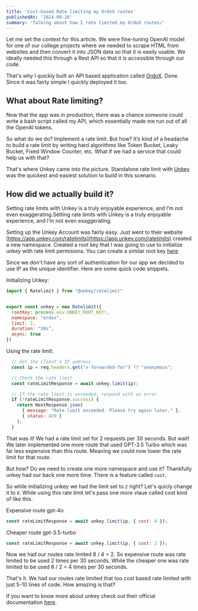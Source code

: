 ```yaml
---
title: 'Cost-based Rate limiting my OrdoX routes'
publishedAt: '2024-09-26'
summary: 'Talking about how I rate limited my OrdoX routes/'
---
```


Let me set the context for this article. We were fine-tuning OpenAI model for one of our college projects where we needed to scrape HTML from websites and then convert it into JSON data so that it is easily usable. We ideally needed this through a Rest API so that it is accessible through our code.

That's why I quickly built an API based application called [OrdoX](https://ordox.vercel.app/). Done. Since it was fairly simple I quickly deployed it too. 


## What about Rate limiting?

Now that the app was in production, there was a chance someone could write a bash script called my API, which essentially made me run out of all the OpenAI tokens.

So what do we do? Implement a rate limit. But how? It’s kind of a headache to build a rate limit by writing hard algorithms like Token Bucket, Leaky Bucket, Fixed Window Counter, etc. What if we had a service that could help us with that?

That's where Unkey came into the picture. Standalone rate limit with [Unkey](https://app.unkey.com/) was the quickest and easiest solution to build in this scenario.

## How did we actually build it?

Setting rate limits with Unkey is a truly enjoyable experience, and I’m not even exaggerating.Setting rate limits with Unkey is a truly enjoyable experience, and I’m not even exaggerating.

Setting up the Unkey Account was fairly easy. Just went to their website [https://app.unkey.com/ratelimits](https://app.unkey.com/ratelimits) created a new namespace. Created a root key that I was going to use to initialize unkey with rate limit permisions. You can create a similar root key [here](https://app.unkey.com/settings/root-keys/new?permissions=ratelimit.*.create_namespace,ratelimit.*.create_namespace,ratelimit.*.read_namespace,ratelimit.*.limit,ratelimit.*.update_namespace,ratelimit.*.delete_namespace) 

Since we don't have any sort of authentication for our app we decided to use IP as the unique identifier. Here are some quick code snippets.

Initializing Unkey:

```javascript
import { Ratelimit } from "@unkey/ratelimit"


export const unkey = new Ratelimit({
  rootKey: process.env.UNKEY_ROOT_KEY!,
  namespace: "ordox",
  limit: 2,
  duration: "30s",
  async: true
})
```

Using the rate limit:

```javascript
  // Get the client's IP address
  const ip = req.headers.get("x-forwarded-for") ?? "anonymous";

  // Check the rate limit
  const rateLimitResponse = await unkey.limit(ip);

  // If the rate limit is exceeded, respond with an error
  if (!rateLimitResponse.success) {
    return NextResponse.json(
      { message: "Rate limit exceeded. Please try again later." },
      { status: 429 }
    );
  }
```
That was it! We had a rate limit set for 2 requests per 30 seconds. But wait! We later implemented one more route that used GPT-3.5 Turbo which was far less expensive than this route. Meaning we could now lower the rate limit for that route.

But how? Do we need to create one more namespace and use it? Thankfully unkey had our back one more time. There is a feature called `cost`.

So while initializing unkey we had the limit set to `2` right? Let's quicly change it to `8`. While using this rate limit let's pass one more vlaue called cost kind of like this.

Expensive route gpt-4o

```javascript
const rateLimitResponse = await unkey.limit(ip, { cost: 4 });
```

Cheaper route gpt-3.5-turbo

```javascript
const rateLimitResponse = await unkey.limit(ip, { cost: 2 });
```

Now we had our routes rate limited 8 / 4 = 2. So expensive route was rate limited to be used 2 times per 30 seconds. While the cheaper one was rate limited to be used 8 / 2 = 4 times per 30 seconds.

That's it. We had our routes rate limited that too cost based rate limited with just 5-10 lines of code. How amazing is that?

If you want to know more about unkey check out their official documentation [here](https://www.unkey.com/docs/).